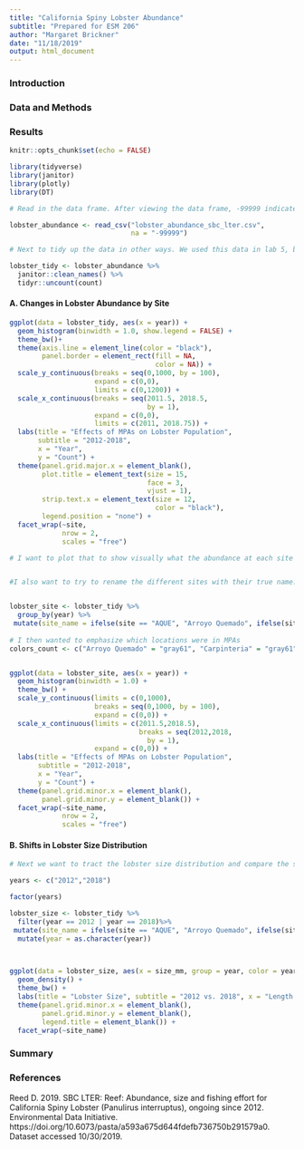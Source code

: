 ```yaml
---
title: "California Spiny Lobster Abundance"
subtitle: "Prepared for ESM 206" 
author: "Margaret Brickner"
date: "11/18/2019"
output: html_document
---
```


### Introduction


### Data and Methods


### Results

```r
knitr::opts_chunk$set(echo = FALSE)

library(tidyverse)
library(janitor)
library(plotly)
library(DT)

# Read in the data frame. After viewing the data frame, -99999 indicates an NA value, so correct that. 

lobster_abundance <- read_csv("lobster_abundance_sbc_lter.csv", 
                              na = "-99999")

# Next to tidy up the data in other ways. We used this data in lab 5, but the data is a little tidier here. The dat is already in ISO formant and already already classed as a date. For now I'm just going to clean the names and uncount the observations. 

lobster_tidy <- lobster_abundance %>% 
  janitor::clean_names() %>% 
  tidyr::uncount(count) 

```

#### A. Changes in Lobster Abundance by Site
```r


ggplot(data = lobster_tidy, aes(x = year)) +
  geom_histogram(binwidth = 1.0, show.legend = FALSE) +
  theme_bw()+
  theme(axis.line = element_line(color = "black"), 
        panel.border = element_rect(fill = NA, 
                                    color = NA)) +
  scale_y_continuous(breaks = seq(0,1000, by = 100),
                     expand = c(0,0),
                     limits = c(0,1200)) +
  scale_x_continuous(breaks = seq(2011.5, 2018.5, 
                                  by = 1),
                     expand = c(0,0), 
                     limits = c(2011, 2018.75)) +
  labs(title = "Effects of MPAs on Lobster Population", 
       subtitle = "2012-2018",
       x = "Year", 
       y = "Count") +
  theme(panel.grid.major.x = element_blank(),
        plot.title = element_text(size = 15, 
                                  face = 3, 
                                  vjust = 1),
        strip.text.x = element_text(size = 12, 
                                    color = "black"),
        legend.position = "none") + 
  facet_wrap(~site, 
             nrow = 2, 
             scales = "free")

```
```r

# I want to plot that to show visually what the abundance at each site looks like over time. 


#I also want to try to rename the different sites with their true name. Added a new column site_name with the unabbreviated name and then wrapped based on that.  


lobster_site <- lobster_tidy %>% 
  group_by(year) %>% 
 mutate(site_name = ifelse(site == "AQUE", "Arroyo Quemado", ifelse(site == "CARP", "Carpinteria", ifelse(site == "IVEE", "Isla Vista", ifelse(site == "MOHK", "Mohawk","Naples")))))
 
# I then wanted to emphasize which locations were in MPAs
colors_count <- c("Arroyo Quemado" = "gray61", "Carpinteria" = "gray61", "Isla Vista" = "lightseagreen", "Mohawk" = "gray61", "Naples" = "lightseagreen")


ggplot(data = lobster_site, aes(x = year)) +
  geom_histogram(binwidth = 1.0) +
  theme_bw() +
  scale_y_continuous(limits = c(0,1000), 
                     breaks = seq(0,1000, by = 100),
                     expand = c(0,0)) + 
  scale_x_continuous(limits = c(2011.5,2018.5), 
                                breaks = seq(2012,2018, 
                                  by = 1), 
                     expand = c(0,0)) +
  labs(title = "Effects of MPAs on Lobster Population", 
       subtitle = "2012-2018",
       x = "Year", 
       y = "Count") +
  theme(panel.grid.minor.x = element_blank(), 
        panel.grid.minor.y = element_blank()) + 
  facet_wrap(~site_name, 
             nrow = 2, 
             scales = "free")
```
#### B. Shifts in Lobster Size Distribution

```r
# Next we want to tract the lobster size distribution and compare the size distribution in 2012 vs 2018. To do this we want to filter observations for only the years 2012 and 2018. 

years <- c("2012","2018")

factor(years)

lobster_size <- lobster_tidy %>% 
  filter(year == 2012 | year == 2018)%>% 
 mutate(site_name = ifelse(site == "AQUE", "Arroyo Quemado", ifelse(site == "CARP", "Carpinteria", ifelse(site == "IVEE", "Isla Vista", ifelse(site == "MOHK", "Mohawk","Naples"))))) %>% 
  mutate(year = as.character(year))
  


ggplot(data = lobster_size, aes(x = size_mm, group = year, color = year)) +
  geom_density() +
  theme_bw() +
  labs(title = "Lobster Size", subtitle = "2012 vs. 2018", x = "Length (mm)", y = "Density") +
  theme(panel.grid.minor.x = element_blank(), 
        panel.grid.minor.y = element_blank(), 
        legend.title = element_blank()) +
  facet_wrap(~site_name)
```

### Summary


### References 

Reed D. 2019. SBC LTER: Reef: Abundance, size and fishing effort for California Spiny Lobster (Panulirus interruptus), ongoing since 2012. Environmental Data Initiative. https://doi.org/10.6073/pasta/a593a675d644fdefb736750b291579a0. Dataset accessed 10/30/2019.